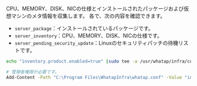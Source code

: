 CPU、MEMORY、DISK、NICの仕様とインストールされたパッケージおよび仮想マシンのメタ情報を収集します。
各<Cmdname sid="category" className="uitext" />で、次の内容を確認できます。

- `server_package`：インストールされているパッケージです。
- `server_inventory`：CPU、MEMORY、DISK、NICの仕様です。
- `server_pending_security_update`：Linuxのセキュリティパッチの待機リストです。

<Tabs>
<TabItem value="lxs" label="Linux Shell">

```bash title=SH
echo "inventory.product.enabled=true" |sudo tee -a /usr/whatap/infra/conf/whatap.conf
```

</TabItem>
<TabItem value="wps" label="Windows Powershell">

```bash title=SH
# 管理者権限が必要です。
Add-Content -Path "C:\Program Files\WhatapInfra\whatap.conf" -Value "inventory.product.enabled=true"
```

</TabItem>
</Tabs>
